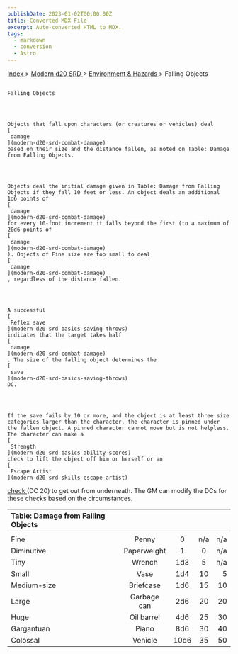 ```yaml
---
publishDate: 2023-01-02T00:00:00Z
title: Converted MDX File
excerpt: Auto-converted HTML to MDX.
tags:
  - markdown
  - conversion
  - Astro
---
```


[
Index
](-index) >
[
Modern d20 SRD
](modern-d20-srd-index) >
[
Environment & Hazards
](modern-d20-srd-environment-hazards-index) > Falling Objects

##

    Falling Objects




    Objects that fall upon characters (or creatures or vehicles) deal
    [
     damage
    ](modern-d20-srd-combat-damage)
    based on their size and the distance fallen, as noted on Table: Damage from Falling Objects.




    Objects deal the initial damage given in Table: Damage from Falling Objects if they fall 10 feet or less. An object deals an additional 1d6 points of
    [
     damage
    ](modern-d20-srd-combat-damage)
    for every 10-foot increment it falls beyond the first (to a maximum of 20d6 points of
    [
     damage
    ](modern-d20-srd-combat-damage)
    ). Objects of Fine size are too small to deal
    [
     damage
    ](modern-d20-srd-combat-damage)
    , regardless of the distance fallen.




    A successful
    [
     Reflex save
    ](modern-d20-srd-basics-saving-throws)
    indicates that the target takes half
    [
     damage
    ](modern-d20-srd-combat-damage)
    . The size of the falling object determines the
    [
     save
    ](modern-d20-srd-basics-saving-throws)
    DC.




    If the save fails by 10 or more, and the object is at least three size categories larger than the character, the character is pinned under the fallen object. A pinned character cannot move but is not helpless. The character can make a
    [
     Strength
    ](modern-d20-srd-basics-ability-scores)
    check to lift the object off him or herself or an
    [
     Escape Artist
    ](modern-d20-srd-skills-escape-artist)

[
check
](modern-d20-srd-skills-skill-basics-php#skill-check-index)
(DC 20) to get out from underneath. The GM can modify the DCs for these checks based on the circumstances.

| Table: Damage from Falling Objects |             |      |     |     |
| :--------------------------------- | :---------: | :--: | :-: | --: |
|                                    |             |      |     |     |
| Fine                               |    Penny    |  0   | n/a | n/a |
| Diminutive                         | Paperweight |  1   |  0  | n/a |
| Tiny                               |   Wrench    | 1d3  |  5  | n/a |
| Small                              |    Vase     | 1d4  | 10  |   5 |
| Medium-size                        |  Briefcase  | 1d6  | 15  |  10 |
| Large                              | Garbage can | 2d6  | 20  |  20 |
| Huge                               | Oil barrel  | 4d6  | 25  |  30 |
| Gargantuan                         |    Piano    | 8d6  | 30  |  40 |
| Colossal                           |   Vehicle   | 10d6 | 35  |  50 |
